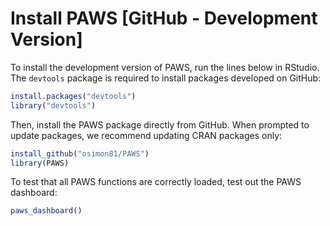 # Install PAWS [GitHub - Development Version]

To install the development version of PAWS, run the lines below in RStudio. The `devtools` package is required to install packages developed on GitHub:

```r
install.packages("devtools")
library("devtools")
```

Then, install the PAWS package directly from GitHub. When prompted to update packages, we recommend updating CRAN packages only:

```r
install_github("osimon81/PAWS")
library(PAWS)
```

To test that all PAWS functions are correctly loaded, test out the PAWS dashboard:

```r
paws_dashboard()
```

